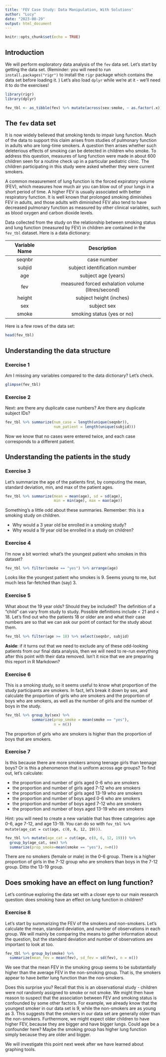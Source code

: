 ```yaml
---
title: 'FEV Case Study: Data Manipulation, With Solutions'
author: "Lucy"
date: "2023-08-29"
output: html_document
---
```


```r
knitr::opts_chunk$set(echo = TRUE)
```

## Introduction 

We will perform exploratory data analysis of the `fev` data set. 
Let's start by getting the data set. (Reminder: you will need to run `install.packages("rigr")` to install the `rigr` package which contains the data set before loading it. ) Let's also load `dplyr` while we're at it - we'll need it to do the exercises! 

```r
library(rigr) 
library(dplyr)

fev_tbl <- as_tibble(fev) %>% mutate(across(sex:smoke, ~ as.factor(.x)))
```

## The `fev` data set 

It is now widely believed that smoking tends to impair lung function. Much of the data to support this claim arises from studies of pulmonary function in adults who are long-time smokers. A question then arises whether such deleterious effects of smoking can be detected in children who smoke. To address this question, measures of lung function were made in about 600 children seen for a routine check up in a particular pediatric clinic. The children participating in this study were asked whether they were current smokers.

A common measurement of lung function is the forced expiratory volume (FEV), which measures how much air you can blow out of your lungs in a short period of time. A higher FEV is usually associated with better respiratory function. It is well known that prolonged smoking diminishes FEV in adults, and those adults with diminished FEV also tend to have decreased pulmonary function as measured by other clinical variables, such as blood oxygen and carbon dioxide levels.

Data collected from the study on the relationship between smoking status and lung function (measured by FEV) in children are contained in the `fev_tbl` dataset. Here is a data dictionary:

| Variable Name | Description | 
| :--: |:--: |
| seqnbr        | case number |
| subjid        | subject identification number |
| age           | subject age (years) | 
| fev           | measured forced exhalation volume (litres/second)| 
| height        | subject height (inches) | 
| sex           | subject sex | 
| smoke         | smoking status (yes or no) | 


Here is a few rows of the data set:

```r
head(fev_tbl)
```


## Understanding the data structure

### Exercise 1

Am I missing any variables compared to the data dictionary? Let's check. 

```r
glimpse(fev_tbl)
```

### Exercise 2

Next: are there any duplicate case numbers? Are there any duplicate subject IDs?


```r
fev_tbl %>% summarize(num_case = length(unique(seqnbr)), 
                      num_patient = length(unique(subjid)))
```

Now we know that no cases were entered twice, and each case corresponds to a different patient. 

## Understanding the patients in the study

### Exercise 3

Let's summarize the age of the patients first, by computing the mean, standard deviation, min, and max of the patient ages. 

```r
fev_tbl %>% summarize(mean = mean(age), sd = sd(age), 
                      min = min(age), max = max(age))
```

Something's a little odd about these summaries. Remember: this is a smoking study on children.

- Why would a 3 year old be enrolled in a smoking study?  
- Why would a 19 year old be enrolled in a study on children? 

### Exercise 4

I'm now a bit worried: what's the youngest patient who smokes in this dataset?

```r
fev_tbl %>% filter(smoke == "yes") %>% arrange(age)
```

Looks like the youngest patient who smokes is 9. Seems young to me, but much less far-fetched than (say) 3. 

### Exercise 5

What about the 19 year olds? Should they be included? The definition of a "child" can vary from study to study. Possible definitions include < 21 and < 18.  Let's find out who the patients 18 or older are and what their case numbers are so that we can ask our point of contact for the study about them. 

```r
fev_tbl %>% filter(age >= 18) %>% select(seqnbr, subjid)
```

**Aside**: if it turns out that we need to exclude any of these odd-looking patients from our final data analysis, then we will need to re-run everything after this point with their data removed. Isn't it nice that we are preparing this report in R Markdown?  

### Exercise 6

This is a smoking study, so it seems useful to know what proportion of the study participants are smokers. In fact, let's break it down by sex, and calculate the proportion of girls who are smokers and the proportion of boys who are smokers, as well as the number of girls and the number of boys in the study. 

```r
fev_tbl %>% group_by(sex) %>% 
            summarize(prop_smoke = mean(smoke == "yes"), 
                      n = n())
```

The proportion of girls who are smokers is higher than the proportion of boys that are smokers.

### Exercise 7

Is this because there are more smokers among teenage girls than teenage boys? Or is this a phenomenon that is uniform across age groups? To find out, let's calculate: 

- the proportion and number of girls aged 0-6 who are smokers
- the proportion and number of girls aged 7-12 who are smokers 
- the proportion and number of girls aged 13-19 who are smokers
- the proportion and number of boys aged 0-6 who are smokers
- the proportion and number of boys aged 7-12 who are smokers 
- the proportion and number of boys aged 13-19 who are smokers

Hint: you will need to create a new variable that has three categories: age 0-6, age 7-12, and age 13-19. You can do so with `fev_tbl %>% mutate(age_cat = cut(age, c(0, 6, 12, 19)))`.

```r
fev_tbl %>% mutate(age_cat = cut(age, c(0, 6, 12, 19))) %>% 
  group_by(age_cat, sex) %>% 
  summarize(prop_smoke=mean(smoke == "yes"), n=n())
```

There are no smokers (female or male) in the 0-6 group. There is a higher proportion of girls in the 7-12 group who are smokers than boys in the 7-12 group. Ditto the 13-19 group. 

## Does smoking have an effect on lung function? 

Let's continue exploring the data set with a closer eye to our main research question: does smoking have an effect on lung function in children? 

### Exercise 8

Let's start by summarizing the FEV of the smokers and non-smokers. Let's calculate the mean, standard deviation, and number of observations in each group. We will mainly be comparing the means to gather information about the question, but the standard deviation and number of observations are important to look at too. 

```r
fev_tbl %>% group_by(smoke) %>% 
  summarize(mean_fev = mean(fev), sd_fev = sd(fev), n = n())
```
We see that the mean FEV in the smoking group seems to be substantially higher than the average FEV in the non-smoking group. That is, the smokers appear to have *better* lung function than the non-smokers. 

Does this surprise you? Recall that this is an observational study - children were not randomly assigned to smoke or not smoke. We might then have reason to suspect that the association between FEV and smoking status is confounded by some other factors. For example, 
we already know that the youngest smoker in our data set is 9, while the non-smokers are as young as 3. This suggests that the smokers in our data set are generally older than the non-smokers. Furthermore, we might expect older children to have higher FEV, because they are bigger and have bigger lungs. Could age be a confounder here? Maybe the smoking group has higher lung function simply because they are older and bigger.

We will investigate this point next week after we have learned about graphing tools.
